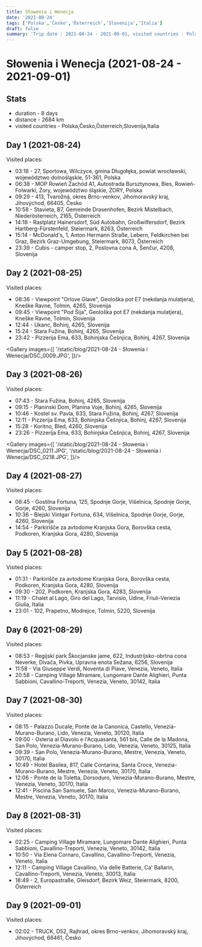 ```yaml
---
title: Słowenia i Wenecja
date: '2021-08-24'
tags: ['Polska','Česko','Österreich','Slovenija','Italia']
draft: false
summary: 'Trip date : 2021-08-24 - 2021-09-01, visited countries : Polska,Česko,Österreich,Slovenija,Italia, distance : 2684'
---
```


# Słowenia i Wenecja (2021-08-24 - 2021-09-01)
## Stats
- duration - 8 days
- distance - 2684 km
- visited countries - Polska,Česko,Österreich,Slovenija,Italia

## Day 1 (2021-08-24)
Visited places:
- 03:18 - 27, Sportowa, Wilczyce, gmina Długołęka, powiat wrocławski, województwo dolnośląskie, 51-361, Polska
- 06:38 - MOP Rowień Zachód A1, Autostrada Bursztynowa, Bies, Rowień-Folwarki, Żory, województwo śląskie, ŻORY, Polska
- 09:29 - 413, Tvarožná, okres Brno-venkov, Jihomoravský kraj, Jihovýchod, 66405, Česko
- 10:58 - Stavieta, B7, Gemeinde Drasenhofen, Bezirk Mistelbach, Niederösterreich, 2165, Österreich
- 14:18 - Rastplatz Hainersdorf, Süd Autobahn, Großwilfersdorf, Bezirk Hartberg-Fürstenfeld, Steiermark, 8263, Österreich
- 15:14 - McDonald's, 1, Anton Hermann Straße, Lebern, Feldkirchen bei Graz, Bezirk Graz-Umgebung, Steiermark, 8073, Österreich
- 23:39 - Cubis - camper stop, 2, Poslovna cona A, Šenčur, 4208, Slovenija

## Day 2 (2021-08-25)
Visited places:
- 08:36 - Viewpoint  "Orlove Glave", Geološka pot E7 (nekdanja mulatjera), Kneške Ravne, Tolmin, 4265, Slovenija
- 09:45 - Viewpoint "Pod Šija", Geološka pot E7 (nekdanja mulatjera), Kneške Ravne, Tolmin, Slovenija
- 12:44 - Ukanc, Bohinj, 4265, Slovenija
- 15:24 - Stara Fužina, Bohinj, 4265, Slovenija
- 23:42 - Pizzerija Ema, 633, Bohinjska Češnjica, Bohinj, 4267, Slovenija

<Gallery images={[
	'/static/blog/2021-08-24 - Słowenia i Wenecja/DSC_0009.JPG',
	]}/>

## Day 3 (2021-08-26)
Visited places:
- 07:43 - Stara Fužina, Bohinj, 4265, Slovenija
- 09:15 - Planinski Dom, Planina Voje, Bohinj, 4265, Slovenija
- 10:46 - Kostel sv. Pavla, 633, Stara Fužina, Bohinj, 4267, Slovenija
- 12:11 - Pizzerija Ema, 633, Bohinjska Češnjica, Bohinj, 4267, Slovenija
- 15:28 - Koritno, Bled, 4260, Slovenija
- 23:26 - Pizzerija Ema, 633, Bohinjska Češnjica, Bohinj, 4267, Slovenija

<Gallery images={[
	'/static/blog/2021-08-24 - Słowenia i Wenecja/DSC_0211.JPG',
	'/static/blog/2021-08-24 - Słowenia i Wenecja/DSC_0218.JPG',
	]}/>

## Day 4 (2021-08-27)
Visited places:
- 06:45 - Gostilna Fortuna, 125, Spodnje Gorje, Višelnica, Spodnje Gorje, Gorje, 4260, Slovenija
- 10:36 - Blejski Vintgar Fortuna, 634, Višelnica, Spodnje Gorje, Gorje, 4260, Slovenija
- 14:54 - Parkirišče za avtodome Kranjska Gora, Borovška cesta, Podkoren, Kranjska Gora, 4280, Slovenija

## Day 5 (2021-08-28)
Visited places:
- 01:31 - Parkirišče za avtodome Kranjska Gora, Borovška cesta, Podkoren, Kranjska Gora, 4280, Slovenija
- 09:30 - 202, Podkoren, Kranjska Gora, 4283, Slovenija
- 11:19 - Chalet al Lago, Giro del Lago, Tarvisio, Udine, Friuli-Venezia Giulia, Italia
- 23:01 - 102, Prapetno, Modrejce, Tolmin, 5220, Slovenija

## Day 6 (2021-08-29)
Visited places:
- 08:53 - Regijski park Škocjanske jame, 622, Industrijsko-obrtna cona Neverke, Divača, Pivka, Upravna enota Sežana, 6256, Slovenija
- 11:58 - Via Giuseppe Verdi, Noventa di Piave, Venezia, Veneto, Italia
- 20:58 - Camping Village Miramare, Lungomare Dante Alighieri, Punta Sabbioni, Cavallino-Treporti, Venezia, Veneto, 30142, Italia

## Day 7 (2021-08-30)
Visited places:
- 08:15 - Palazzo Ducale, Ponte de la Canonica, Castello, Venezia-Murano-Burano, Lido, Venezia, Veneto, 30120, Italia
- 09:00 - Osteria al Diavolo e l'Acquasanta, 561 bis, Calle de la Madona, San Polo, Venezia-Murano-Burano, Lido, Venezia, Veneto, 30125, Italia
- 09:39 - San Polo, Venezia-Murano-Burano, Mestre, Venezia, Veneto, 30170, Italia
- 10:49 - Hotel Basilea, 817, Calle Contarina, Santa Croce, Venezia-Murano-Burano, Mestre, Venezia, Veneto, 30170, Italia
- 12:06 - Ponte de la Toletta, Dorsoduro, Venezia-Murano-Burano, Mestre, Venezia, Veneto, 30170, Italia
- 12:41 - Piscina San Samuele, San Marco, Venezia-Murano-Burano, Mestre, Venezia, Veneto, 30170, Italia

## Day 8 (2021-08-31)
Visited places:
- 02:25 - Camping Village Miramare, Lungomare Dante Alighieri, Punta Sabbioni, Cavallino-Treporti, Venezia, Veneto, 30142, Italia
- 10:50 - Via Elena Cornaro, Cavallino, Cavallino-Treporti, Venezia, Veneto, Italia
- 12:11 - Camping Village Cavallino, Via delle Batterie, Ca' Ballarin, Cavallino-Treporti, Venezia, Veneto, 30013, Italia
- 18:49 - 2, Europastraße, Gleisdorf, Bezirk Weiz, Steiermark, 8200, Österreich

## Day 9 (2021-09-01)
Visited places:
- 02:02 - TRUCK, D52, Rajhrad, okres Brno-venkov, Jihomoravský kraj, Jihovýchod, 66461, Česko

